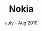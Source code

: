 ---
title: Nokia
post: Software Developer Intern (Future Tech Intern Program)
link: https://www.nokia.com/about-us/careers/student-and-graduate-opportunities/future-tech-summer-internship/
year: 2019
date: July - Aug 2019
caption: After coding more in my free time and taking another class at school in Java, I felt I was ready to do another internship before my senior year in high school. At my time in Nokia, I firstly wrote a script in Python that helped automate over 15000 lines of JSON code for third party dependencies documentation that developers were manually writing. I also wrote a script in Java that helped convert CRON expressions from UTC time zone to user’s timezone which helped update Nokia's internal web applications. Throughout the 7 weeks, I became familiar with the Git, Spring Framework, Quartz, MacOSX terminal, the Python requests library and the ins and outs of APIS. 
tags: Java, Python, Python Requests, Spring Framework, Git, Vagrant, Quartz
---